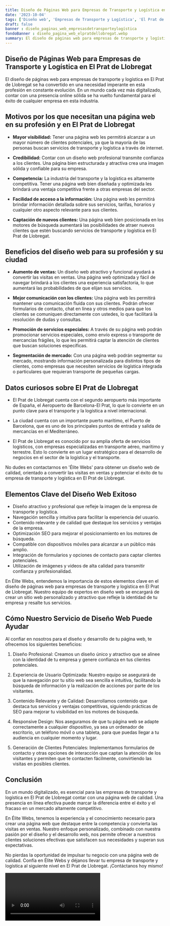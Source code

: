```yaml
---
title: Diseño de Páginas Web para Empresas de Transporte y Logística en El Prat de Llobregat
date: '2023-10-04'
tags: ['Diseño web', 'Empresas de Transporte y Logística', 'El Prat de Llobregat']
draft: false
banner : diseño_paginas_web_empresasdetransporteylogística
fondoBanner : diseño_pagina_web_elpratdellobregat.webp
summary: El diseño de páginas web para empresas de transporte y logística en El Prat de Llobregat se ha convertido en una necesidad imperante en esta profesión en constante evolución. En un mundo cada vez más digitalizado, contar con una presencia online sólida se ha vuelto fundamental para el éxito de cualquier empresa en esta industria. 
---
```


## Diseño de Páginas Web para Empresas de Transporte y Logística en El Prat de Llobregat

El diseño de páginas web para empresas de transporte y logística en El Prat de Llobregat se ha convertido en una necesidad imperante en esta profesión en constante evolución. En un mundo cada vez más digitalizado, contar con una presencia online sólida se ha vuelto fundamental para el éxito de cualquier empresa en esta industria. 

## Motivos por los que necesitan una página web en su profesión y en El Prat de Llobregat

- **Mayor visibilidad:** Tener una página web les permitirá alcanzar a un mayor número de clientes potenciales, ya que la mayoría de las personas buscan servicios de transporte y logística a través de internet.

- **Credibilidad:** Contar con un diseño web profesional transmite confianza a los clientes. Una página bien estructurada y atractiva crea una imagen sólida y confiable para su empresa.

- **Competencia:** La industria del transporte y la logística es altamente competitiva. Tener una página web bien diseñada y optimizada les brindará una ventaja competitiva frente a otras empresas del sector.

- **Facilidad de acceso a la información:** Una página web les permitirá brindar información detallada sobre sus servicios, tarifas, horarios y cualquier otro aspecto relevante para sus clientes.

- **Captación de nuevos clientes:** Una página web bien posicionada en los motores de búsqueda aumentará las posibilidades de atraer nuevos clientes que estén buscando servicios de transporte y logística en El Prat de Llobregat.

## Beneficios del diseño web para su profesión y su ciudad

- **Aumento de ventas:** Un diseño web atractivo y funcional ayudará a convertir las visitas en ventas. Una página web optimizada y fácil de navegar brindará a los clientes una experiencia satisfactoria, lo que aumentará las probabilidades de que elijan sus servicios.

- **Mejor comunicación con los clientes:** Una página web les permitirá mantener una comunicación fluida con sus clientes. Podrán ofrecer formularios de contacto, chat en línea y otros medios para que los clientes se comuniquen directamente con ustedes, lo que facilitará la resolución de dudas y consultas.

- **Promoción de servicios especiales:** A través de su página web podrán promocionar servicios especiales, como envío express o transporte de mercancías frágiles, lo que les permitirá captar la atención de clientes que buscan soluciones específicas.

- **Segmentación de mercado:** Con una página web podrán segmentar su mercado, mostrando información personalizada para distintos tipos de clientes, como empresas que necesiten servicios de logística integrada o particulares que requieran transporte de pequeñas cargas.

## Datos curiosos sobre El Prat de Llobregat

- El Prat de Llobregat cuenta con el segundo aeropuerto más importante de España, el Aeropuerto de Barcelona-El Prat, lo que lo convierte en un punto clave para el transporte y la logística a nivel internacional.

- La ciudad cuenta con un importante puerto marítimo, el Puerto de Barcelona, que es uno de los principales puntos de entrada y salida de mercancías en el Mediterráneo.

- El Prat de Llobregat es conocido por su amplia oferta de servicios logísticos, con empresas especializadas en transporte aéreo, marítimo y terrestre. Esto lo convierte en un lugar estratégico para el desarrollo de negocios en el sector de la logística y el transporte.

No dudes en contactarnos en 'Élite Webs' para obtener un diseño web de calidad, orientado a convertir las visitas en ventas y potenciar el éxito de tu empresa de transporte y logística en El Prat de Llobregat.

<GifSeo />

<Cta />

## Elementos Clave del Diseño Web Exitoso
- Diseño atractivo y profesional que refleje la imagen de la empresa de transporte y logística.
- Navegación sencilla y intuitiva para facilitar la experiencia del usuario.
- Contenido relevante y de calidad que destaque los servicios y ventajas de la empresa.
- Optimización SEO para mejorar el posicionamiento en los motores de búsqueda.
- Compatible con dispositivos móviles para alcanzar a un público más amplio.
- Integración de formularios y opciones de contacto para captar clientes potenciales.
- Utilización de imágenes y videos de alta calidad para transmitir confianza y profesionalidad.

En Élite Webs, entendemos la importancia de estos elementos clave en el diseño de páginas web para empresas de transporte y logística en El Prat de Llobregat. Nuestro equipo de expertos en diseño web se encargará de crear un sitio web personalizado y atractivo que refleje la identidad de tu empresa y resalte tus servicios.

## Cómo Nuestro Servicio de Diseño Web Puede Ayudar
Al confiar en nosotros para el diseño y desarrollo de tu página web, te ofrecemos los siguientes beneficios:

1. Diseño Profesional: Creamos un diseño único y atractivo que se alinee con la identidad de tu empresa y genere confianza en tus clientes potenciales.

2. Experiencia de Usuario Optimizada: Nuestro equipo se asegurará de que la navegación por tu sitio web sea sencilla e intuitiva, facilitando la búsqueda de información y la realización de acciones por parte de los visitantes.

3. Contenido Relevante y de Calidad: Desarrollamos contenido que destaca tus servicios y ventajas competitivas, siguiendo prácticas de SEO para mejorar tu visibilidad en los motores de búsqueda.

4. Responsive Design: Nos aseguramos de que tu página web se adapte correctamente a cualquier dispositivo, ya sea un ordenador de escritorio, un teléfono móvil o una tableta, para que puedas llegar a tu audiencia en cualquier momento y lugar.

5. Generación de Clientes Potenciales: Implementamos formularios de contacto y otras opciones de interacción que captan la atención de los visitantes y permiten que te contacten fácilmente, convirtiendo las visitas en posibles clientes.

## Conclusión
En un mundo digitalizado, es esencial para las empresas de transporte y logística en El Prat de Llobregat contar con una página web de calidad. Una presencia en línea efectiva puede marcar la diferencia entre el éxito y el fracaso en un mercado altamente competitivo.

En Élite Webs, tenemos la experiencia y el conocimiento necesario para crear una página web que destaque entre la competencia y convierta las visitas en ventas. Nuestro enfoque personalizado, combinado con nuestra pasión por el diseño y el desarrollo web, nos permite ofrecer a nuestros clientes soluciones efectivas que satisfacen sus necesidades y superan sus expectativas.

No pierdas la oportunidad de impulsar tu negocio con una página web de calidad. Confía en Élite Webs y déjanos llevar tu empresa de transporte y logística al siguiente nivel en El Prat de Llobregat. ¡Contáctanos hoy mismo!

<Video />

<CtaBot job='Empresas de Transporte y Logística' city='El Prat de Llobregat'/>

<Gmaps query='El Prat de Llobregat+españa+maps' />
